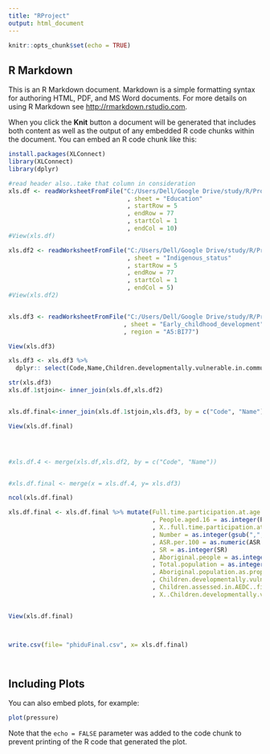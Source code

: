 ```yaml
---
title: "RProject"
output: html_document
---
```


```r
knitr::opts_chunk$set(echo = TRUE)
```

## R Markdown

This is an R Markdown document. Markdown is a simple formatting syntax for authoring HTML, PDF, and MS Word documents. For more details on using R Markdown see <http://rmarkdown.rstudio.com>.

When you click the **Knit** button a document will be generated that includes both content as well as the output of any embedded R code chunks within the document. You can embed an R code chunk like this:

```r
install.packages(XLConnect)
library(XLConnect)
library(dplyr)

#read header also..take that column in consideration
xls.df <- readWorksheetFromFile("C:/Users/Dell/Google Drive/study/R/Project/phidu_data_lga_sa.xls"
                                 , sheet = "Education"
                                 , startRow = 5
                                 , endRow = 77
                                 , startCol = 1
                                 , endCol = 10)
#View(xls.df)

xls.df2 <- readWorksheetFromFile("C:/Users/Dell/Google Drive/study/R/Project/phidu_data_lga_sa.xls"
                                 , sheet = "Indigenous_status"
                                 , startRow = 5
                                 , endRow = 77
                                 , startCol = 1
                                 , endCol = 5)
#View(xls.df2)


xls.df3 <- readWorksheetFromFile("C:/Users/Dell/Google Drive/study/R/Project/phidu_data_lga_sa.xls"
                                , sheet = "Early_childhood_development"
                                , region = "A5:BI77")

View(xls.df3)

xls.df3 <- xls.df3 %>%
  dplyr:: select(Code,Name,Children.developmentally.vulnerable.in.communication.domain,Children.assessed.in.AEDC..first.year.of.school..14,X..Children.developmentally.vulnerable.in.communication.domain)

str(xls.df3)
xls.df.1stjoin<- inner_join(xls.df,xls.df2)


xls.df.final<-inner_join(xls.df.1stjoin,xls.df3, by = c("Code", "Name"))

View(xls.df.final)




#xls.df.4 <- merge(xls.df,xls.df2, by = c("Code", "Name"))


#xls.df.final <- merge(x = xls.df.4, y= xls.df3)

ncol(xls.df.final)

xls.df.final <- xls.df.final %>% mutate(Full.time.participation.at.age.16 = as.integer(Full.time.participation.at.age.16)
                                        , People.aged.16 = as.integer(People.aged.16)
                                        , X..full.time.participation.at.age.16 = as.numeric(X..full.time.participation.at.age.16)
                                        , Number = as.integer(gsub(",","",Number))
                                        , ASR.per.100 = as.numeric(ASR.per.100)
                                        , SR = as.integer(SR)
                                        , Aboriginal.people = as.integer(Aboriginal.people)
                                        , Total.population = as.integer(Total.population)
                                        , Aboriginal.population.as.proportion.of.total.population.... = as.numeric(Aboriginal.population.as.proportion.of.total.population....)
                                        , Children.developmentally.vulnerable.in.communication.domain = as.integer(Children.developmentally.vulnerable.in.communication.domain)
                                        , Children.assessed.in.AEDC..first.year.of.school. = as.integer(Children.assessed.in.AEDC..first.year.of.school..14)
                                        , X..Children.developmentally.vulnerable.in.communication.domain = as.numeric(X..Children.developmentally.vulnerable.in.communication.domain))


View(xls.df.final)



write.csv(file= "phiduFinal.csv", x= xls.df.final)




```

## Including Plots

You can also embed plots, for example:

```r
plot(pressure)
```

Note that the `echo = FALSE` parameter was added to the code chunk to prevent printing of the R code that generated the plot.

